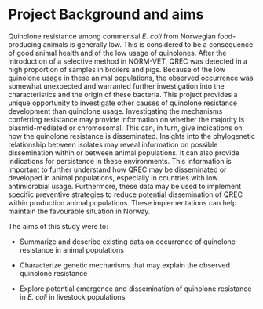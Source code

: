 # Project Background and aims

Quinolone resistance among commensal _E. coli_ from Norwegian food-producing animals is generally low. This is considered to be a consequence of good animal health and of the low usage of quinolones. After the introduction of a selective method in NORM-VET, QREC was detected in a high proportion of samples in broilers and pigs. Because of the low quinolone usage in these animal populations, the observed occurrence was somewhat unexpected and warranted further investigation into the characteristics and the origin of these bacteria. This project provides a unique opportunity to investigate other causes of quinolone resistance development than quinolone usage. Investigating the mechanisms conferring resistance may provide information on whether the majority is plasmid-mediated or chromosomal. This can, in turn, give indications on how the quinolone resistance is disseminated. Insights into the phylogenetic relationship between isolates may reveal information on possible dissemination within or between animal populations. It can also provide indications for persistence in these environments. This information is important to further understand how QREC may be disseminated or developed in animal populations, especially in countries with low antimicrobial usage. Furthermore, these data may be used to implement specific preventive strategies to reduce potential dissemination of QREC within production animal populations. These implementations can help maintain the favourable situation in Norway.

The aims of this study were to:

- Summarize and describe existing data on occurrence of quinolone resistance in animal populations

- Characterize genetic mechanisms that may explain the observed quinolone resistance

- Explore potential emergence and dissemination of quinolone resistance in _E. coli_ in livestock populations
